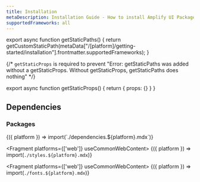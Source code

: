 ```yaml
---
title: Installation
metaDescription: Installation Guide - How to install Amplify UI Packages, Styles, and Fonts.
supportedFrameworks: all
---
```



export async function getStaticPaths() {
  return getCustomStaticPath(metaData["/[platform]/getting-started/installation"].frontmatter.supportedFrameworks);
}

{/*  `getStaticProps` is required to prevent "Error: getStaticPaths was added without a getStaticProps. Without getStaticProps, getStaticPaths does nothing" */}

export async function getStaticProps() {
  return { props: {} }
}

## Dependencies

### Packages

<Fragment>
  {({ platform }) => import(`./dependencies.${platform}.mdx`)}
</Fragment>

<Fragment platforms={['web']} useCommonWebContent>
  {({ platform }) => import(`./styles.${platform}.mdx`)}
</Fragment>

<Fragment platforms={['web']} useCommonWebContent>
  {({ platform }) => import(`./fonts.${platform}.mdx`)}
</Fragment>
